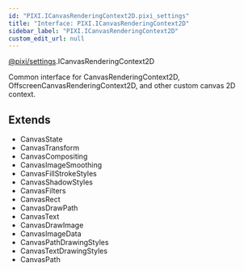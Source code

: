 ```yaml
---
id: "PIXI.ICanvasRenderingContext2D.pixi_settings"
title: "Interface: PIXI.ICanvasRenderingContext2D"
sidebar_label: "PIXI.ICanvasRenderingContext2D"
custom_edit_url: null
---
```



<div class="package-name">

[@pixi/settings](../modules/pixi_settings).ICanvasRenderingContext2D

</div>


Common interface for CanvasRenderingContext2D, OffscreenCanvasRenderingContext2D, and other custom canvas 2D context.



        



## Extends
- CanvasState
- CanvasTransform
- CanvasCompositing
- CanvasImageSmoothing
- CanvasFillStrokeStyles
- CanvasShadowStyles
- CanvasFilters
- CanvasRect
- CanvasDrawPath
- CanvasText
- CanvasDrawImage
- CanvasImageData
- CanvasPathDrawingStyles
- CanvasTextDrawingStyles
- CanvasPath




  